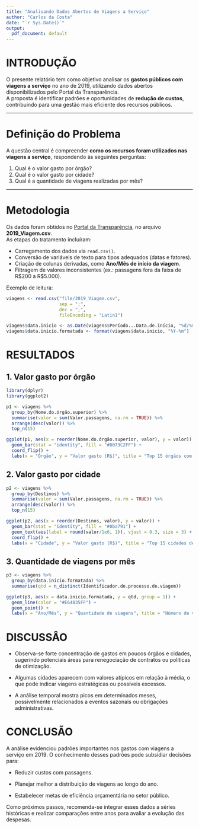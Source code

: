 ```yaml
---
title: "Analisando Dados Abertos de Viagens a Serviço"
author: "Carlos da Costa"
date: "`r Sys.Date()`"
output:
  pdf_document: default
---
```


# INTRODUÇÃO

O presente relatório tem como objetivo analisar os **gastos públicos com viagens a serviço** no ano de 2019, utilizando dados abertos disponibilizados pelo Portal da Transparência.  
A proposta é identificar padrões e oportunidades de **redução de custos**, contribuindo para uma gestão mais eficiente dos recursos públicos.

---

# Definição do Problema

A questão central é compreender **como os recursos foram utilizados nas viagens a serviço**, respondendo às seguintes perguntas:

1. Qual é o valor gasto por órgão?  
2. Qual é o valor gasto por cidade?  
3. Qual é a quantidade de viagens realizadas por mês?

---

# Metodologia

Os dados foram obtidos no [Portal da Transparência](https://portaldatransparencia.gov.br/download-de-dados/viagens), no arquivo **2019_Viagem.csv**.  
As etapas do tratamento incluíram:

- Carregamento dos dados via `read.csv()`.
- Conversão de variáveis de texto para tipos adequados (datas e fatores).
- Criação de colunas derivadas, como **Ano/Mês de início da viagem**.
- Filtragem de valores inconsistentes (ex.: passagens fora da faixa de R$200 a R$5.000).

Exemplo de leitura:

```r
viagens <- read.csv("file/2019_Viagem.csv", 
                    sep = ";", 
                    dec = ",", 
                    fileEncoding = "Latin1")

viagens$data.inicio <- as.Date(viagens$Período...Data.de.início, "%d/%m/%Y")
viagens$data.inicio.formatada <- format(viagens$data.inicio, "%Y-%m")

```

# RESULTADOS

## 1. Valor gasto por órgão

```r
library(dplyr)
library(ggplot2)

p1 <- viagens %>%
  group_by(Nome.do.órgão.superior) %>%
  summarise(valor = sum(Valor.passagens, na.rm = TRUE)) %>%
  arrange(desc(valor)) %>%
  top_n(15)

ggplot(p1, aes(x = reorder(Nome.do.órgão.superior, valor), y = valor)) +
  geom_bar(stat = "identity", fill = "#0073C2FF") +
  coord_flip() +
  labs(x = "Órgão", y = "Valor gasto (R$)", title = "Top 15 órgãos com maiores gastos")
```

## 2. Valor gasto por cidade

```r
p2 <- viagens %>%
  group_by(Destinos) %>%
  summarise(valor = sum(Valor.passagens, na.rm = TRUE)) %>%
  arrange(desc(valor)) %>%
  top_n(15)

ggplot(p2, aes(x = reorder(Destinos, valor), y = valor)) +
  geom_bar(stat = "identity", fill = "#0ba791") +
  geom_text(aes(label = round(valor/1e6, 1)), vjust = 0.3, size = 3) +
  coord_flip() +
  labs(x = "Cidade", y = "Valor gasto (R$)", title = "Top 15 cidades destino")
```

## 3. Quantidade de viagens por mês

```r
p3 <- viagens %>%
  group_by(data.inicio.formatada) %>%
  summarise(qtd = n_distinct(Identificador.do.processo.de.viagem))

ggplot(p3, aes(x = data.inicio.formatada, y = qtd, group = 1)) +
  geom_line(color = "#E64B35FF") +
  geom_point() +
  labs(x = "Ano/Mês", y = "Quantidade de viagens", title = "Número de viagens por mês em 2019")
```
# DISCUSSÂO

* Observa-se forte concentração de gastos em poucos órgãos e cidades, sugerindo potenciais áreas para renegociação de contratos ou políticas de otimização.

* Algumas cidades aparecem com valores atípicos em relação à média, o que pode indicar viagens estratégicas ou possíveis excessos.

* A análise temporal mostra picos em determinados meses, possivelmente relacionados a eventos sazonais ou obrigações administrativas.


# CONCLUSÃO

A análise evidenciou padrões importantes nos gastos com viagens a serviço em 2019.
O conhecimento desses padrões pode subsidiar decisões para:

* Reduzir custos com passagens.

* Planejar melhor a distribuição de viagens ao longo do ano.

* Estabelecer metas de eficiência orçamentária no setor público.

Como próximos passos, recomenda-se integrar esses dados a séries históricas e realizar comparações entre anos para avaliar a evolução das despesas.

